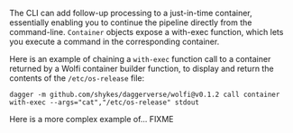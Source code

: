 The CLI can add follow-up processing to a just-in-time container, essentially enabling you to continue the pipeline directly from the command-line. `Container` objects expose a with-exec function, which lets you execute a command in the corresponding container.

Here is an example of chaining a `with-exec` function call to a container returned by a Wolfi container builder function, to display and return the contents of the `/etc/os-release` file:

```shell
dagger -m github.com/shykes/daggerverse/wolfi@v0.1.2 call container with-exec --args="cat","/etc/os-release" stdout
```

Here is a more complex example of...
FIXME
